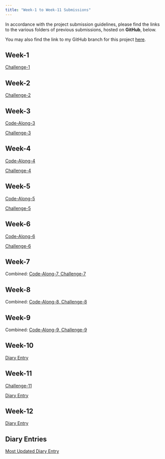 ```yaml
---
title: "Week-1 to Week-11 Submissions"
---
```


In accordance with the project submission guidelines, please find the links to the various folders of previous submissions, hosted on <b>GitHub</b>, below.

You may also find the link to my GitHub branch for this project [here](https://github.com/mjswelise/nm2207-elise/tree/main).

## Week-1

[Challenge-1](https://github.com/mjswelise/nm2207-elise/blob/Week-1/Challenge-1_Safari.pdf)

## Week-2

[Challenge-2](https://github.com/mjswelise/nm2207-elise/blob/Week-2/Challenge-2.pdf)

## Week-3

[Code-Along-3](https://github.com/mjswelise/nm2207-elise/blob/Week-3/Week-3_Code-Along.pdf)

[Challenge-3](https://github.com/mjswelise/nm2207-elise/blob/Week-3/Challenge-3.pdf)

## Week-4

[Code-Along-4](https://github.com/mjswelise/nm2207-elise/blob/Week-4/Week-4:-Code-along.pdf)

[Challenge-4](https://github.com/mjswelise/nm2207-elise/blob/Week-4/Challenge-4.pdf)

## Week-5

[Code-Along-5](https://github.com/mjswelise/nm2207-elise/blob/Week-5/Week-5-Code-Along.pdf)

[Challenge-5](https://github.com/mjswelise/nm2207-elise/blob/Week-5/Challenge-5.pdf)

## Week-6

[Code-Along-6](https://github.com/mjswelise/nm2207-elise/blob/Week-6/Week-6-Code-along-Elise.pdf)

[Challenge-6](https://github.com/mjswelise/nm2207-elise/blob/Week-6/Challenge-6-Elise.pdf)

## Week-7

Combined: [Code-Along-7, Challenge-7](https://github.com/mjswelise/nm2207-elise/blob/Week-7/Challenge-7_PDF.pdf)

## Week-8

Combined: [Code-Along-8, Challenge-8](https://github.com/mjswelise/nm2207-elise/blob/Week-8/Code-Along-Challenge-8.pdf)

## Week-9

Combined: [Code-Along-9, Challenge-9](https://github.com/mjswelise/nm2207-elise/blob/Week-9/Week-9.pdf)

## Week-10

[Diary Entry](https://github.com/mjswelise/nm2207-elise/blob/Week-10)

## Week-11

[Challenge-11](https://github.com/mjswelise/nm2207-elise/blob/Week-11/Challenge-11.pdf)

[Diary Entry](https://github.com/mjswelise/nm2207-elise/blob/Week-11/Diary-Entries.Rmd)

## Week-12

[Diary Entry](https://github.com/mjswelise/nm2207-elise/blob/Week-12/Diary-Entries.Rmd)

## Diary Entries
[Most Updated Diary Entry](https://github.com/mjswelise/nm2207-elise/blob/Week-12/Diary-Entries.Rmd)